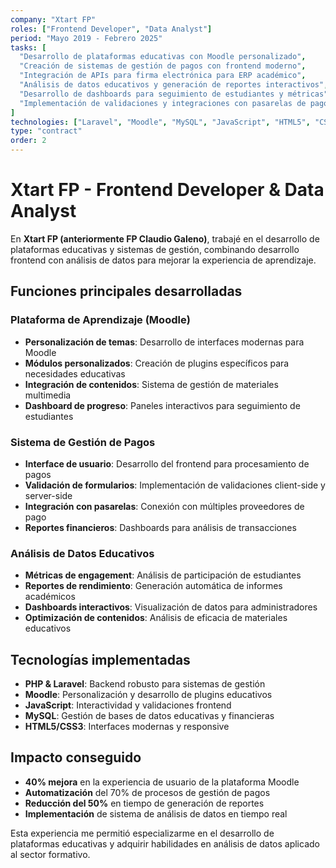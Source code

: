 ```yaml
---
company: "Xtart FP"
roles: ["Frontend Developer", "Data Analyst"]
period: "Mayo 2019 - Febrero 2025"
tasks: [
  "Desarrollo de plataformas educativas con Moodle personalizado",
  "Creación de sistemas de gestión de pagos con frontend moderno",
  "Integración de APIs para firma electrónica para ERP académico",
  "Análisis de datos educativos y generación de reportes interactivos",
  "Desarrollo de dashboards para seguimiento de estudiantes y métricas",
  "Implementación de validaciones y integraciones con pasarelas de pago"
]
technologies: ["Laravel", "Moodle", "MySQL", "JavaScript", "HTML5", "CSS3","Git","APIs REST"]
type: "contract"
order: 2
---
```


# Xtart FP - Frontend Developer & Data Analyst

En **Xtart FP (anteriormente FP Claudio Galeno)**, trabajé en el desarrollo de plataformas educativas y sistemas de gestión, combinando desarrollo frontend con análisis de datos para mejorar la experiencia de aprendizaje.

## Funciones principales desarrolladas

### Plataforma de Aprendizaje (Moodle)
- **Personalización de temas**: Desarrollo de interfaces modernas para Moodle
- **Módulos personalizados**: Creación de plugins específicos para necesidades educativas
- **Integración de contenidos**: Sistema de gestión de materiales multimedia
- **Dashboard de progreso**: Paneles interactivos para seguimiento de estudiantes

### Sistema de Gestión de Pagos
- **Interface de usuario**: Desarrollo del frontend para procesamiento de pagos
- **Validación de formularios**: Implementación de validaciones client-side y server-side
- **Integración con pasarelas**: Conexión con múltiples proveedores de pago
- **Reportes financieros**: Dashboards para análisis de transacciones

### Análisis de Datos Educativos
- **Métricas de engagement**: Análisis de participación de estudiantes
- **Reportes de rendimiento**: Generación automática de informes académicos
- **Dashboards interactivos**: Visualización de datos para administradores
- **Optimización de contenidos**: Análisis de eficacia de materiales educativos

## Tecnologías implementadas

- **PHP & Laravel**: Backend robusto para sistemas de gestión
- **Moodle**: Personalización y desarrollo de plugins educativos
- **JavaScript**: Interactividad y validaciones frontend
- **MySQL**: Gestión de bases de datos educativas y financieras
- **HTML5/CSS3**: Interfaces modernas y responsive

## Impacto conseguido

- **40% mejora** en la experiencia de usuario de la plataforma Moodle
- **Automatización** del 70% de procesos de gestión de pagos
- **Reducción del 50%** en tiempo de generación de reportes
- **Implementación** de sistema de análisis de datos en tiempo real

Esta experiencia me permitió especializarme en el desarrollo de plataformas educativas y adquirir habilidades en análisis de datos aplicado al sector formativo.